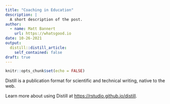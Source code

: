 ```yaml
---
title: "Coaching in Education"
description: |
  A short description of the post.
author:
  - name: Matt Bannert
    url: https://whatsgood.io
date: 10-26-2021
output:
  distill::distill_article:
    self_contained: false
draft: true
---
```



```r
knitr::opts_chunk$set(echo = FALSE)
```

Distill is a publication format for scientific and technical writing, native to the web.

Learn more about using Distill at <https://rstudio.github.io/distill>.


